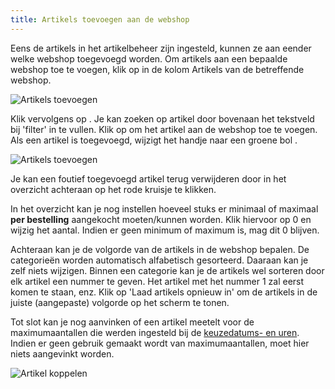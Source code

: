 ```yaml
---
title: Artikels toevoegen aan de webshop
---
```


Eens de artikels in het artikelbeheer zijn ingesteld, kunnen ze aan eender welke webshop toegevoegd worden. Om artikels aan een bepaalde webshop toe te voegen, klik op <LegacyAction img="artikels.png" /> in de kolom Artikels van de betreffende webshop. 

![Artikels toevoegen](./webshop_artikels_toevoegen.jpg)

Klik vervolgens op <LegacyAction img="pluscircle.png" text="Artikel toevoegen aan webshop" />. Je kan zoeken op artikel door bovenaan het tekstveld bij 'filter' in te vullen. Klik op <LegacyAction img="select.png" /> om het artikel aan de webshop toe te voegen. Als een artikel is toegevoegd, wijzigt het handje naar een groene bol <LegacyAction img="vinkjeGroenRond.png" />.

![Artikels toevoegen](./webshop_artikel_toevoegen_3.jpg)

Je kan een foutief toegevoegd artikel terug verwijderen door in het overzicht achteraan op het rode kruisje <LegacyAction img="remove.png" /> te klikken. 

In het overzicht kan je nog instellen hoeveel stuks er minimaal of maximaal **per bestelling** aangekocht moeten/kunnen worden. Klik hiervoor op 0 en wijzig het aantal. Indien er geen minimum of maximum is, mag dit 0 blijven. 

Achteraan kan je de volgorde van de artikels in de webshop bepalen. De categorieën worden automatisch alfabetisch gesorteerd. Daaraan kan je zelf niets wijzigen. Binnen een categorie kan je de artikels wel sorteren door elk artikel een nummer te geven. Het artikel met het nummer 1 zal eerst komen te staan, enz. Klik op 'Laad artikels opnieuw in' om de artikels in de juiste (aangepaste) volgorde op het scherm te tonen. 

Tot slot kan je nog aanvinken of een artikel meetelt voor de maximumaantallen die werden ingesteld bij de [keuzedatums- en uren](/webshop/keuzedatums_of_uren_instellen/). Indien er geen gebruik gemaakt wordt van maximumaantallen, moet hier niets aangevinkt worden. 

![Artikel koppelen](./Webshop_artikel_koppelen.png)
